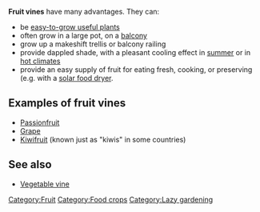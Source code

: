 '''Fruit vines''' have many advantages. They can:
* be [[easy-to-grow useful plants]]
* often grow in a large pot, on a [[balcony]]
* grow up a makeshift trellis or balcony railing
* provide dappled shade, with a pleasant cooling effect in [[summer]] or in [[hot climates]]
* provide an easy supply of fruit for eating fresh, cooking, or preserving (e.g. with a [[solar food dryer]].

== Examples of fruit vines ==
* [[Passionfruit]]
* [[Grape]]
* [[Kiwifruit]] (known just as "kiwis" in some countries)

== See also ==
* [[Vegetable vine]]

[[Category:Fruit]]

[[Category:Food crops]]
[[Category:Lazy gardening]]